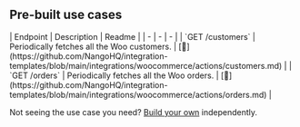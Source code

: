 
## Pre-built use cases

<AccordionGroup>


<Accordion title="Others">
| Endpoint | Description | Readme |
| - | - | - |
| `GET /customers` | Periodically fetches all the Woo customers. | [🔗](https://github.com/NangoHQ/integration-templates/blob/main/integrations/woocommerce/actions/customers.md) |
| `GET /orders` | Periodically fetches all the Woo orders. | [🔗](https://github.com/NangoHQ/integration-templates/blob/main/integrations/woocommerce/actions/orders.md) |
</Accordion>

</AccordionGroup>

<Tip>Not seeing the use case you need? [Build your own](https://docs.nango.dev/guides/customize/setup) independently.</Tip>
